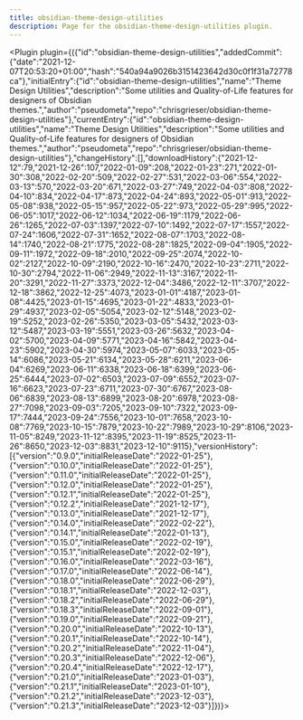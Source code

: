 ---
title: obsidian-theme-design-utilities
description: Page for the obsidian-theme-design-utilities plugin.
---


<Plugin plugin={({"id":"obsidian-theme-design-utilities","addedCommit":{"date":"2021-12-07T20:53:20+01:00","hash":"540a94a9026b3151423642d30c0f1f31a72778ca"},"initialEntry":{"id":"obsidian-theme-design-utilities","name":"Theme Design Utilities","description":"Some utilities and Quality-of-Life features for designers of Obsidian themes.","author":"pseudometa","repo":"chrisgrieser/obsidian-theme-design-utilities"},"currentEntry":{"id":"obsidian-theme-design-utilities","name":"Theme Design Utilities","description":"Some utilities and Quality-of-Life features for designers of Obsidian themes.","author":"pseudometa","repo":"chrisgrieser/obsidian-theme-design-utilities"},"changeHistory":[],"downloadHistory":{"2021-12-12":79,"2021-12-26":107,"2022-01-09":208,"2022-01-23":271,"2022-01-30":308,"2022-02-20":509,"2022-02-27":531,"2022-03-06":554,"2022-03-13":570,"2022-03-20":671,"2022-03-27":749,"2022-04-03":808,"2022-04-10":834,"2022-04-17":873,"2022-04-24":893,"2022-05-01":913,"2022-05-08":938,"2022-05-15":957,"2022-05-22":973,"2022-05-29":995,"2022-06-05":1017,"2022-06-12":1034,"2022-06-19":1179,"2022-06-26":1265,"2022-07-03":1397,"2022-07-10":1492,"2022-07-17":1557,"2022-07-24":1606,"2022-07-31":1652,"2022-08-07":1703,"2022-08-14":1740,"2022-08-21":1775,"2022-08-28":1825,"2022-09-04":1905,"2022-09-11":1972,"2022-09-18":2010,"2022-09-25":2074,"2022-10-02":2127,"2022-10-09":2190,"2022-10-16":2470,"2022-10-23":2711,"2022-10-30":2794,"2022-11-06":2949,"2022-11-13":3167,"2022-11-20":3291,"2022-11-27":3373,"2022-12-04":3486,"2022-12-11":3707,"2022-12-18":3862,"2022-12-25":4073,"2023-01-01":4187,"2023-01-08":4425,"2023-01-15":4695,"2023-01-22":4833,"2023-01-29":4937,"2023-02-05":5054,"2023-02-12":5148,"2023-02-19":5252,"2023-02-26":5350,"2023-03-05":5432,"2023-03-12":5487,"2023-03-19":5551,"2023-03-26":5632,"2023-04-02":5700,"2023-04-09":5771,"2023-04-16":5842,"2023-04-23":5902,"2023-04-30":5974,"2023-05-07":6033,"2023-05-14":6086,"2023-05-21":6134,"2023-05-28":6211,"2023-06-04":6269,"2023-06-11":6338,"2023-06-18":6399,"2023-06-25":6444,"2023-07-02":6503,"2023-07-09":6552,"2023-07-16":6623,"2023-07-23":6711,"2023-07-30":6767,"2023-08-06":6839,"2023-08-13":6899,"2023-08-20":6978,"2023-08-27":7098,"2023-09-03":7205,"2023-09-10":7322,"2023-09-17":7444,"2023-09-24":7556,"2023-10-01":7658,"2023-10-08":7769,"2023-10-15":7879,"2023-10-22":7989,"2023-10-29":8106,"2023-11-05":8249,"2023-11-12":8395,"2023-11-19":8525,"2023-11-26":8650,"2023-12-03":8831,"2023-12-10":9115},"versionHistory":[{"version":"0.9.0","initialReleaseDate":"2022-01-25"},{"version":"0.10.0","initialReleaseDate":"2022-01-25"},{"version":"0.11.0","initialReleaseDate":"2022-01-25"},{"version":"0.12.0","initialReleaseDate":"2022-01-25"},{"version":"0.12.1","initialReleaseDate":"2022-01-25"},{"version":"0.12.2","initialReleaseDate":"2021-12-17"},{"version":"0.13.0","initialReleaseDate":"2021-12-17"},{"version":"0.14.0","initialReleaseDate":"2022-02-22"},{"version":"0.14.1","initialReleaseDate":"2022-01-13"},{"version":"0.15.0","initialReleaseDate":"2022-02-19"},{"version":"0.15.1","initialReleaseDate":"2022-02-19"},{"version":"0.16.0","initialReleaseDate":"2022-03-16"},{"version":"0.17.0","initialReleaseDate":"2022-06-14"},{"version":"0.18.0","initialReleaseDate":"2022-06-29"},{"version":"0.18.1","initialReleaseDate":"2022-12-03"},{"version":"0.18.2","initialReleaseDate":"2022-06-29"},{"version":"0.18.3","initialReleaseDate":"2022-09-01"},{"version":"0.19.0","initialReleaseDate":"2022-09-21"},{"version":"0.20.0","initialReleaseDate":"2022-10-13"},{"version":"0.20.1","initialReleaseDate":"2022-10-14"},{"version":"0.20.2","initialReleaseDate":"2022-11-04"},{"version":"0.20.3","initialReleaseDate":"2022-12-06"},{"version":"0.20.4","initialReleaseDate":"2022-12-17"},{"version":"0.21.0","initialReleaseDate":"2023-01-03"},{"version":"0.21.1","initialReleaseDate":"2023-01-10"},{"version":"0.21.2","initialReleaseDate":"2023-12-03"},{"version":"0.21.3","initialReleaseDate":"2023-12-03"}]})}></Plugin>